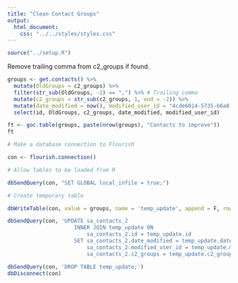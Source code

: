 ```yaml
---
title: "Clean Contact Groups"
output:
  html_document:
    css: "../../styles/styles.css"
---
```

```r
source("../setup.R")
```
Remove trailing comma from c2_groups if found.
```r

groups <- get.contacts() %>%
  mutate(OldGroups = c2_groups) %>%
  filter(str_sub(OldGroups, -1) == ",") %>% # Trailing comma
  mutate(c2_groups = str_sub(c2_groups, 1, end = -2)) %>%
  mutate(date_modified = now(), modified_user_id = "4cde6014-5735-b6a8-2975-63e1844134be") %>%
  select(id, OldGroups, c2_groups, date_modified, modified_user_id)

ft <- goc.table(groups, paste(nrow(groups), "Contacts to improve"))
ft
```
``` r
# Make a database connection to Flourish

con <- flourish.connection()

# Allow Tables to be loaded from R

dbSendQuery(con, "SET GLOBAL local_infile = true;")

# Create temporary table

dbWriteTable(con, value = groups, name = 'temp_update', append = F, row.names = F)

dbSendQuery(con, 'UPDATE sa_contacts_2
                     INNER JOIN temp_update ON
                         sa_contacts_2.id = temp_update.id
                     SET sa_contacts_2.date_modified = temp_update.date_modified,
                         sa_contacts_2.modified_user_id = temp_update.modified_user_id,
                         sa_contacts_2.c2_groups = temp_update.c2_groups;')

dbSendQuery(con, 'DROP TABLE temp_update;')
dbDisconnect(con)
```
